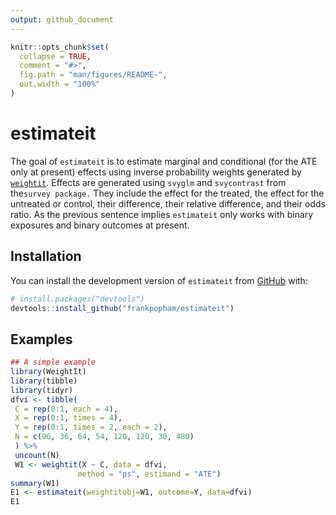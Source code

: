 ```yaml
---
output: github_document
---
```


<!-- README.md is generated from README.Rmd. Please edit that file -->

```r
knitr::opts_chunk$set(
  collapse = TRUE,
  comment = "#>",
  fig.path = "man/figures/README-",
  out.width = "100%"
)
```

# estimateit

The goal of `estimateit` is to estimate marginal and conditional (for the ATE only at present) effects using inverse probability weights generated by [`weightit`](https://github.com/ngreifer/WeightIt). Effects are generated using `svyglm` and `svycontrast` from the`survey package.` They include the effect for the treated, the effect for the untreated or control, their difference, their relative difference, and their odds ratio. As the previous sentence implies `estimateit` only works with binary exposures and binary outcomes at present.

## Installation

You can install the development version of `estimateit` from [GitHub](https://github.com/) with:

``` r
# install.packages("devtools")
devtools::install_github("frankpopham/estimateit")
```

## Examples

```r
## A simple example
library(WeightIt)
library(tibble)
library(tidyr)
dfvi <- tibble(
 C = rep(0:1, each = 4),
 X = rep(0:1, times = 4),
 Y = rep(0:1, times = 2, each = 2),
 N = c(96, 36, 64, 54, 120, 120, 30, 480)
 ) %>%
 uncount(N)
 W1 <- weightit(X ~ C, data = dfvi,
               method = "ps", estimand = "ATE")
summary(W1)
E1 <- estimateit(weightitobj=W1, outcome=Y, data=dfvi)
E1

```
